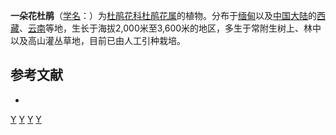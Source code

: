 {{Speciesbox 
| genus = Rhododendron
| species = monanthum
| authority = Balf.f. & W. W. Sm.
}}
'''一朵花杜鹃'''（[[学名|学名]]：{{lang|la|''Rhododendron monanthum''}}）为[[杜鹃花科|杜鹃花科]][[杜鹃花属|杜鹃花属]]的植物。分布于[[缅甸|缅甸]]以及[[中国大陆|中国大陆]]的[[西藏|西藏]]、[[云南|云南]]等地，生长于海拔2,000米至3,600米的地区，多生于常附生树上、林中以及高山灌丛草地，目前已由人工引种栽培。

== 参考文献 ==
{{refbegin}}
* {{CPNI| zh=一朵花杜鹃 | id=217-11158 | binomial=Rhododendron monanthum | authority=Balf.f. & W. W. Sm. | var= | accessdate=2013-01-17}}
{{refend}}

{{Taxonbar|from=Q10863965}}

[[Category:杜鹃属|Y]]
[[Category:緬甸植物|Y]]
[[Category:西藏植物|Y]]
[[Category:云南植物|Y]]